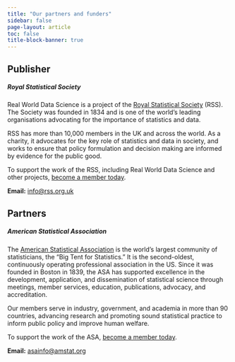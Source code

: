 ```yaml
---
title: "Our partners and funders"
sidebar: false
page-layout: article
toc: false
title-block-banner: true
---
```

## Publisher
##### Royal Statistical Society
Real World Data Science is a project of the [Royal Statistical Society](https://rss.org.uk/) (RSS). The Society was founded in 1834 and is one of the world’s leading organisations advocating for the importance of statistics and data. 

RSS has more than 10,000 members in the UK and across the world. As a charity, it advocates for the key role of statistics and data in society, and works to ensure that policy formulation and decision making are informed by evidence for the public good.

To support the work of the RSS, including Real World Data Science and other projects, [become a member today](https://rss.org.uk/membership/join-now/). 

**Email:** [info@rss.org.uk](mailto:info@rss.org.uk)

## Partners
##### American Statistical Association
The [American Statistical Association](https://www.amstat.org/) is the world’s largest community of statisticians, the “Big Tent for Statistics.” It is the second-oldest, continuously operating professional association in the US. Since it was founded in Boston in 1839, the ASA has supported excellence in the development, application, and dissemination of statistical science through meetings, member services, education, publications, advocacy, and accreditation. 

Our members serve in industry, government, and academia in more than 90 countries, advancing research and promoting sound statistical practice to inform public policy and improve human welfare. 

To support the work of the ASA, [become a member today](https://www.amstat.org/membership/become-a-member/membership-options?hkey=0301def8-92e1-4bf2-9aff-02959b3e61f5). 

**Email:** [asainfo@amstat.org](mailto:asainfo@amstat.org) 